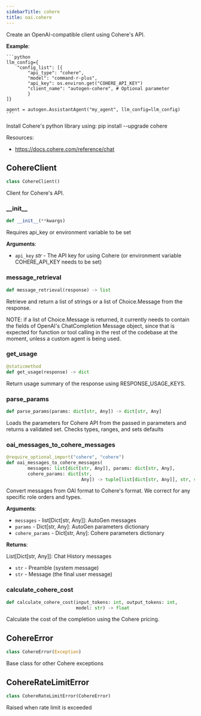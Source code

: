 ```yaml
---
sidebarTitle: cohere
title: oai.cohere
---
```


Create an OpenAI-compatible client using Cohere's API.

**Example**:

    ```python
    llm_config={
        "config_list": [{
            "api_type": "cohere",
            "model": "command-r-plus",
            "api_key": os.environ.get("COHERE_API_KEY")
            "client_name": "autogen-cohere", # Optional parameter
            }
    ]}

    agent = autogen.AssistantAgent("my_agent", llm_config=llm_config)
    ```
  
  Install Cohere's python library using: pip install --upgrade cohere
  
  Resources:
  - https://docs.cohere.com/reference/chat

## CohereClient

```python
class CohereClient()
```

Client for Cohere's API.

### \_\_init\_\_

```python
def __init__(**kwargs)
```

Requires api_key or environment variable to be set

**Arguments**:

- `api_key` _str_ - The API key for using Cohere (or environment variable COHERE_API_KEY needs to be set)

### message\_retrieval

```python
def message_retrieval(response) -> list
```

Retrieve and return a list of strings or a list of Choice.Message from the response.

NOTE: if a list of Choice.Message is returned, it currently needs to contain the fields of OpenAI's ChatCompletion Message object,
since that is expected for function or tool calling in the rest of the codebase at the moment, unless a custom agent is being used.

### get\_usage

```python
@staticmethod
def get_usage(response) -> dict
```

Return usage summary of the response using RESPONSE_USAGE_KEYS.

### parse\_params

```python
def parse_params(params: dict[str, Any]) -> dict[str, Any]
```

Loads the parameters for Cohere API from the passed in parameters and returns a validated set. Checks types, ranges, and sets defaults

### oai\_messages\_to\_cohere\_messages

```python
@require_optional_import("cohere", "cohere")
def oai_messages_to_cohere_messages(
        messages: list[dict[str, Any]], params: dict[str, Any],
        cohere_params: dict[str,
                            Any]) -> tuple[list[dict[str, Any]], str, str]
```

Convert messages from OAI format to Cohere's format.
We correct for any specific role orders and types.

**Arguments**:

- `messages` - list[Dict[str, Any]]: AutoGen messages
- `params` - Dict[str, Any]:         AutoGen parameters dictionary
- `cohere_params` - Dict[str, Any]:  Cohere parameters dictionary
  

**Returns**:

  List[Dict[str, Any]]:   Chat History messages
- `str` - Preamble (system message)
- `str` - Message (the final user message)

### calculate\_cohere\_cost

```python
def calculate_cohere_cost(input_tokens: int, output_tokens: int,
                          model: str) -> float
```

Calculate the cost of the completion using the Cohere pricing.

## CohereError

```python
class CohereError(Exception)
```

Base class for other Cohere exceptions

## CohereRateLimitError

```python
class CohereRateLimitError(CohereError)
```

Raised when rate limit is exceeded

